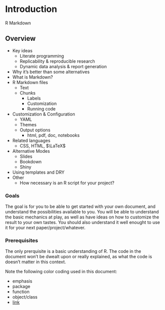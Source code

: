 # Introduction

R Markdown

## Overview

- Key ideas
  - Literate programming
  - Replicability & reproducible research
  - Dynamic data analysis & report generation
- Why it's better than some alternatives
- What is Markdown?
- R Markdown files
    - Text
    - Chunks
        - Labels
        - Customization
        - Running code
- Customization & Configuration
    - YAML
    - Themes
    - Output options
        - html, pdf, doc, notebooks
- Related languages 
    - CSS, HTML, $\LaTeX$
- Alternative Modes
    - Slides
    - Bookdown
    - Shiny
- Using templates and DRY
- Other
    - How necessary is an R script for your project?


### Goals

The goal is for you to be able to get started with your own document, and understand the possibilities available to you.  You will be able to understand the basic mechanics at play, as well as have ideas on how to customize the result to your own tastes.  You should also understand it well enought to use it for your next paper/project/whatever.


### Prerequisites

The only prerquisite is a basic understanding of R.  The code in the document won't be dwealt upon or really explained, as what the code is doesn't matter in this context.

Note the following color coding used in this document:

- <span class="emph">emphasis</span>
- <span class="pack">package</span>
- <span class="func">function</span>
- <span class="objclass">object/class</span>
- [link]()
